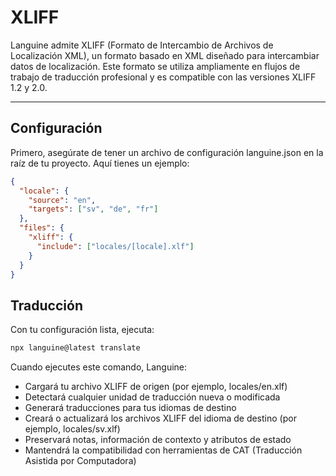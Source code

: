 # XLIFF

Languine admite XLIFF (Formato de Intercambio de Archivos de Localización XML), un formato basado en XML diseñado para intercambiar datos de localización. Este formato se utiliza ampliamente en flujos de trabajo de traducción profesional y es compatible con las versiones XLIFF 1.2 y 2.0.

---

## Configuración

Primero, asegúrate de tener un archivo de configuración languine.json en la raíz de tu proyecto. Aquí tienes un ejemplo:

```json
{
  "locale": {
    "source": "en",
    "targets": ["sv", "de", "fr"]
  },
  "files": {
    "xliff": {
      "include": ["locales/[locale].xlf"]
    }
  }
}
```

## Traducción

Con tu configuración lista, ejecuta:

```bash
npx languine@latest translate
```

Cuando ejecutes este comando, Languine:

- Cargará tu archivo XLIFF de origen (por ejemplo, locales/en.xlf)
- Detectará cualquier unidad de traducción nueva o modificada
- Generará traducciones para tus idiomas de destino
- Creará o actualizará los archivos XLIFF del idioma de destino (por ejemplo, locales/sv.xlf)
- Preservará notas, información de contexto y atributos de estado
- Mantendrá la compatibilidad con herramientas de CAT (Traducción Asistida por Computadora)
